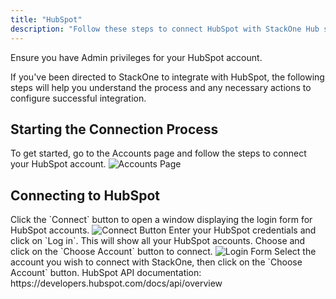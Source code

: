 ```yaml
---
title: "HubSpot"
description: "Follow these steps to connect HubSpot with StackOne Hub successfully."
---
```



<Warning>
  Ensure you have Admin privileges for your HubSpot account.
</Warning>

If you've been directed to StackOne to integrate with HubSpot, the following steps will help you understand the process and any necessary actions to configure successful integration.

## Starting the Connection Process

<Steps>
  <Step title="Go to Accounts Page">
    To get started, go to the Accounts page and follow the steps to connect your HubSpot account.
    <Frame>
      <img className='rounded-md' style={{ margin: '0 auto', border: '1px solid #efefef' }} alt="Accounts Page" src="/images/hubspot/image1.png" />
    </Frame>
  </Step>
</Steps>

## Connecting to HubSpot

<Steps>
  <Step title="Click Connect">
    Click the `Connect` button to open a window displaying the login form for HubSpot accounts.
    <Frame>
      <img className='rounded-md' style={{ margin: '0 auto', border: '1px solid #efefef' }} alt="Connect Button" src="/images/hubspot/image2.png" />
    </Frame>
  </Step>

  <Step title="Enter Credentials">
    Enter your HubSpot credentials and click on `Log in`. This will show all your HubSpot accounts. Choose and click on the `Choose Account` button to connect.
    <Frame>
      <img className='rounded-md' style={{ margin: '0 auto', border: '1px solid #efefef' }} alt="Login Form" src="/images/hubspot/image3.png" />
    </Frame>
  </Step>

  <Step title="Select Account">
    Select the account you wish to connect with StackOne, then click on the `Choose Account` button.
  </Step>
</Steps>

<IntegrationFooter />

<Card title="Useful Links" icon="link" href="/content/components/card-group">
  HubSpot API documentation: https://developers.hubspot.com/docs/api/overview
</Card>
